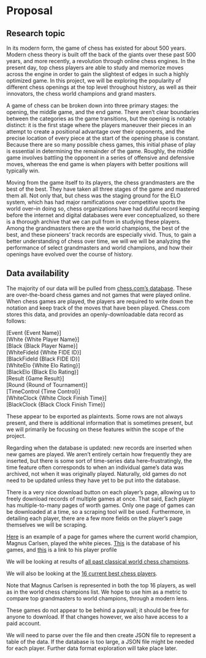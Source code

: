 # Proposal

## Research topic
In its modern form, the game of chess has existed for about 500 years. Modern
chess theory is built off the back of the giants over these past 500 years, and
more recently, a revolution through online chess engines. In the present day,
top chess players are able to study and memorize moves across the engine in 
order to gain the slightest of edges in such a highly optimized game. In this
project, we will be exploring the popularity of different chess openings at the
top level throughout history, as well as their innovators, the chess world
champions and grand masters.

A game of chess can be broken down into three primary stages:  the opening, the
middle game, and the end game. There aren't clear boundaries between the 
categories as the game transitions, but the opening is notably distinct: it is
the first stage where the players maneuver their pieces in an attempt to create
a positional advantage over their opponents, and the precise location of every
piece at the start of the opening phase is constant. Because there are so many
possible chess games, this initial phase of play is essential in determining
the remainder of the game. Roughly, the middle game involves battling the
opponent in a series of offensive and defensive moves, whereas the end game is 
when players with better positions will typically win.

Moving from the game itself to its players, the chess grandmasters are the best
of the best. They have taken all three stages of the game and mastered them all.
Not only that, but chess was the staging ground for the ELO system, which has
had major ramifications over competitive sports the world over--in doing so,
chess organizations have had dutiful record keeping before the internet and
digital databases were ever conceptualized, so there is a thorough archive that
we can pull from in studying these players. Among the grandmasters there are the
world champions, the best of the best, and these pioneers' track records are 
especially vivid. Thus, to gain a better understanding of chess over time, we
will we will be analyzing the performance of select grandmasters and world
champions, and how their openings have evolved over the course of history.


## Data availability

The majority of our data will be pulled from [chess.com's database](chess.com).
These are over-the-board chess games and not games that were played online. 
When chess games are played, the players are required to write down the notation
and keep track of the moves that have been played. Chess.com stores this data,
and provides an openly-downloadable data record as follows:

[Event {Event Name}] <br>
[White {White Player Name}] <br>
[Black {Black Player Name}] <br>
[WhiteFideId {White FIDE ID}] <br>
[BlackFideId {Black FIDE ID}] <br>
[WhiteElo {White Elo Rating}] <br>
[BlackElo {Black Elo Rating}] <br>
[Result {Game Result}] <br>
[Round {Round of Tournament}] <br>
[TimeControl {Time Control}] <br>
[WhiteClock {White Clock Finish Time}] <br>
[BlackClock {Black Clock Finish Time}] <br>

These appear to be exported as plaintexts. Some rows are not always present, and
there is additional information that is sometimes present, but we will primarily
be focusing on these features within the scope of the project.

Regarding when the database is updated: new records are inserted when new games
are played. We aren't entirely certain how frequently they are inserted, but
there is some sort of time-series data here--frustratingly, the time feature
often corresponds to when an individual game's data was archived, not when it 
was originally played. Naturally, old games do not need to be updated unless 
they have yet to be put into the database.

There is a very nice download button on each player's page, allowing us to 
freely download records of multiple games at once. That said, Each player has 
multiple-to-many pages of worth games. Only one page of games can be downloaded
at a time, so a scraping tool will be used. Furthermore, in detailing each
player, there are a few more fields on the player's page themselves we will
be scraping.

[Here](https://www.chess.com/games/search?opening=&openingId=&p1=Magnus+Carlsen&p2=&mr=&lsty=1&year=&lstMoves=1&moves=&fen=&sort=) is an example of a page for games where the current world champion, 
Magnus Carlsen, played the white pieces. 
[This](https://www.chess.com/games/magnus-carlsen) is the database of his games,
and [this](https://www.chess.com/players/magnus-carlsen) is a link to his player
profile

We will be looking at results of [all past classical world chess champions](https://www.chess.com/article/view/world-chess-champions).

We will also be looking at the [16 current best chess players](https://www.chess.com/players).

Note that Magnus Carlsen is represented in both the top 16 players, as well as
in the world chess champions list. We hope to use him as a metric to compare
top grandmasters to world champions, through a modern lens.

These games do not appear to be behind a paywall; it should be free for anyone 
to download. If that changes however, we also have access to a paid account.

We will need to parse over the file and then create JSON file to represent a
table of the data. If the database is too large, a JSON file might be needed for
each player. Further data format exploration will take place later.